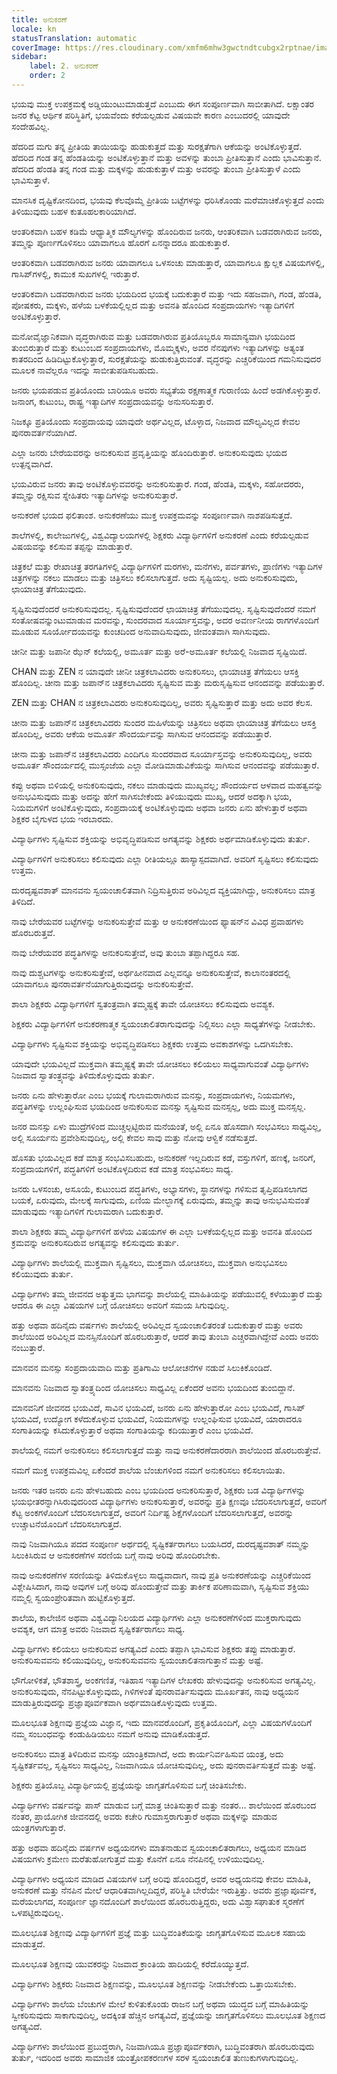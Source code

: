 ```yaml
---
title: ಅನುಕರಣೆ
locale: kn
statusTranslation: automatic
coverImage: https://res.cloudinary.com/xmfm6mhw3gwctndtcubgx2rptnae/image/upload/v1740337243/small_cover_educacion_fundamental_a051170f1c.webp
sidebar:
    label: 2. ಅನುಕರಣೆ
    order: 2
---
```

ಭಯವು ಮುಕ್ತ ಉಪಕ್ರಮಕ್ಕೆ ಅಡ್ಡಿಯುಂಟುಮಾಡುತ್ತದೆ ಎಂಬುದು ಈಗ ಸಂಪೂರ್ಣವಾಗಿ ಸಾಬೀತಾಗಿದೆ. ಲಕ್ಷಾಂತರ ಜನರ ಕೆಟ್ಟ ಆರ್ಥಿಕ ಪರಿಸ್ಥಿತಿಗೆ, ಭಯವೆಂದು ಕರೆಯಲ್ಪಡುವ ವಿಷಯವೇ ಕಾರಣ ಎಂಬುದರಲ್ಲಿ ಯಾವುದೇ ಸಂದೇಹವಿಲ್ಲ.

ಹೆದರಿದ ಮಗು ತನ್ನ ಪ್ರೀತಿಯ ತಾಯಿಯನ್ನು ಹುಡುಕುತ್ತದೆ ಮತ್ತು ಸುರಕ್ಷತೆಗಾಗಿ ಆಕೆಯನ್ನು ಅಂಟಿಕೊಳ್ಳುತ್ತದೆ. ಹೆದರಿದ ಗಂಡ ತನ್ನ ಹೆಂಡತಿಯನ್ನು ಅಂಟಿಕೊಳ್ಳುತ್ತಾನೆ ಮತ್ತು ಅವಳನ್ನು ತುಂಬಾ ಪ್ರೀತಿಸುತ್ತಾನೆ ಎಂದು ಭಾವಿಸುತ್ತಾನೆ. ಹೆದರಿದ ಹೆಂಡತಿ ತನ್ನ ಗಂಡ ಮತ್ತು ಮಕ್ಕಳನ್ನು ಹುಡುಕುತ್ತಾಳೆ ಮತ್ತು ಅವರನ್ನು ತುಂಬಾ ಪ್ರೀತಿಸುತ್ತಾಳೆ ಎಂದು ಭಾವಿಸುತ್ತಾಳೆ.

ಮಾನಸಿಕ ದೃಷ್ಟಿಕೋನದಿಂದ, ಭಯವು ಕೆಲವೊಮ್ಮೆ ಪ್ರೀತಿಯ ಬಟ್ಟೆಗಳನ್ನು ಧರಿಸಿಕೊಂಡು ಮರೆಮಾಚಿಕೊಳ್ಳುತ್ತದೆ ಎಂದು ತಿಳಿಯುವುದು ಬಹಳ ಕುತೂಹಲಕಾರಿಯಾಗಿದೆ.

ಆಂತರಿಕವಾಗಿ ಬಹಳ ಕಡಿಮೆ ಆಧ್ಯಾತ್ಮಿಕ ಮೌಲ್ಯಗಳನ್ನು ಹೊಂದಿರುವ ಜನರು, ಆಂತರಿಕವಾಗಿ ಬಡವರಾಗಿರುವ ಜನರು, ತಮ್ಮನ್ನು ಪೂರ್ಣಗೊಳಿಸಲು ಯಾವಾಗಲೂ ಹೊರಗೆ ಏನನ್ನಾದರೂ ಹುಡುಕುತ್ತಾರೆ.

ಆಂತರಿಕವಾಗಿ ಬಡವರಾಗಿರುವ ಜನರು ಯಾವಾಗಲೂ ಒಳಸಂಚು ಮಾಡುತ್ತಾರೆ, ಯಾವಾಗಲೂ ಕ್ಷುಲ್ಲಕ ವಿಷಯಗಳಲ್ಲಿ, ಗಾಸಿಪ್‌ಗಳಲ್ಲಿ, ಕಾಮುಕ ಸುಖಗಳಲ್ಲಿ ಇರುತ್ತಾರೆ.

ಆಂತರಿಕವಾಗಿ ಬಡವರಾಗಿರುವ ಜನರು ಭಯದಿಂದ ಭಯಕ್ಕೆ ಬದುಕುತ್ತಾರೆ ಮತ್ತು ಇದು ಸಹಜವಾಗಿ, ಗಂಡ, ಹೆಂಡತಿ, ಪೋಷಕರು, ಮಕ್ಕಳು, ಹಳೆಯ ಬಳಕೆಯಲ್ಲಿಲ್ಲದ ಮತ್ತು ಅವನತಿ ಹೊಂದಿದ ಸಂಪ್ರದಾಯಗಳು ಇತ್ಯಾದಿಗಳಿಗೆ ಅಂಟಿಕೊಳ್ಳುತ್ತಾರೆ.

ಮನೋವೈಜ್ಞಾನಿಕವಾಗಿ ವೃದ್ಧರಾಗಿರುವ ಮತ್ತು ಬಡವರಾಗಿರುವ ಪ್ರತಿಯೊಬ್ಬರೂ ಸಾಮಾನ್ಯವಾಗಿ ಭಯದಿಂದ ತುಂಬಿರುತ್ತಾರೆ ಮತ್ತು ಕುಟುಂಬದ ಸಂಪ್ರದಾಯಗಳು, ಮೊಮ್ಮಕ್ಕಳು, ಅವರ ನೆನಪುಗಳು ಇತ್ಯಾದಿಗಳನ್ನು ಅತ್ಯಂತ ಕಾತರದಿಂದ ಹಿಡಿದಿಟ್ಟುಕೊಳ್ಳುತ್ತಾರೆ, ಸುರಕ್ಷತೆಯನ್ನು ಹುಡುಕುತ್ತಿರುವಂತೆ. ವೃದ್ಧರನ್ನು ಎಚ್ಚರಿಕೆಯಿಂದ ಗಮನಿಸುವುದರ ಮೂಲಕ ನಾವೆಲ್ಲರೂ ಇದನ್ನು ಸಾಬೀತುಪಡಿಸಬಹುದು.

ಜನರು ಭಯಪಡುವ ಪ್ರತಿಯೊಂದು ಬಾರಿಯೂ ಅವರು ಸಭ್ಯತೆಯ ರಕ್ಷಣಾತ್ಮಕ ಗುರಾಣಿಯ ಹಿಂದೆ ಅಡಗಿಕೊಳ್ಳುತ್ತಾರೆ. ಜನಾಂಗ, ಕುಟುಂಬ, ರಾಷ್ಟ್ರ ಇತ್ಯಾದಿಗಳ ಸಂಪ್ರದಾಯವನ್ನು ಅನುಸರಿಸುತ್ತಾರೆ.

ನಿಜಕ್ಕೂ ಪ್ರತಿಯೊಂದು ಸಂಪ್ರದಾಯವು ಯಾವುದೇ ಅರ್ಥವಿಲ್ಲದ, ಟೊಳ್ಳಾದ, ನಿಜವಾದ ಮೌಲ್ಯವಿಲ್ಲದ ಕೇವಲ ಪುನರಾವರ್ತನೆಯಾಗಿದೆ.

ಎಲ್ಲಾ ಜನರು ಬೇರೆಯವರನ್ನು ಅನುಕರಿಸುವ ಪ್ರವೃತ್ತಿಯನ್ನು ಹೊಂದಿರುತ್ತಾರೆ. ಅನುಕರಿಸುವುದು ಭಯದ ಉತ್ಪನ್ನವಾಗಿದೆ.

ಭಯವಿರುವ ಜನರು ತಾವು ಅಂಟಿಕೊಳ್ಳುವವರನ್ನು ಅನುಕರಿಸುತ್ತಾರೆ. ಗಂಡ, ಹೆಂಡತಿ, ಮಕ್ಕಳು, ಸಹೋದರರು, ತಮ್ಮನ್ನು ರಕ್ಷಿಸುವ ಸ್ನೇಹಿತರು ಇತ್ಯಾದಿಗಳನ್ನು ಅನುಕರಿಸುತ್ತಾರೆ.

ಅನುಕರಣೆ ಭಯದ ಫಲಿತಾಂಶ. ಅನುಕರಣೆಯು ಮುಕ್ತ ಉಪಕ್ರಮವನ್ನು ಸಂಪೂರ್ಣವಾಗಿ ನಾಶಪಡಿಸುತ್ತದೆ.

ಶಾಲೆಗಳಲ್ಲಿ, ಕಾಲೇಜುಗಳಲ್ಲಿ, ವಿಶ್ವವಿದ್ಯಾಲಯಗಳಲ್ಲಿ ಶಿಕ್ಷಕರು ವಿದ್ಯಾರ್ಥಿಗಳಿಗೆ ಅನುಕರಣೆ ಎಂದು ಕರೆಯಲ್ಪಡುವ ವಿಷಯವನ್ನು ಕಲಿಸುವ ತಪ್ಪನ್ನು ಮಾಡುತ್ತಾರೆ.

ಚಿತ್ರಕಲೆ ಮತ್ತು ರೇಖಾಚಿತ್ರ ತರಗತಿಗಳಲ್ಲಿ ವಿದ್ಯಾರ್ಥಿಗಳಿಗೆ ಮರಗಳು, ಮನೆಗಳು, ಪರ್ವತಗಳು, ಪ್ರಾಣಿಗಳು ಇತ್ಯಾದಿಗಳ ಚಿತ್ರಗಳನ್ನು ನಕಲು ಮಾಡಲು ಮತ್ತು ಚಿತ್ರಿಸಲು ಕಲಿಸಲಾಗುತ್ತದೆ. ಅದು ಸೃಷ್ಟಿಯಲ್ಲ. ಅದು ಅನುಕರಿಸುವುದು, ಛಾಯಾಚಿತ್ರ ತೆಗೆಯುವುದು.

ಸೃಷ್ಟಿಸುವುದೆಂದರೆ ಅನುಕರಿಸುವುದಲ್ಲ. ಸೃಷ್ಟಿಸುವುದೆಂದರೆ ಛಾಯಾಚಿತ್ರ ತೆಗೆಯುವುದಲ್ಲ. ಸೃಷ್ಟಿಸುವುದೆಂದರೆ ನಮಗೆ ಸಂತೋಷವನ್ನುಂಟುಮಾಡುವ ಮರವನ್ನು, ಸುಂದರವಾದ ಸೂರ್ಯಾಸ್ತವನ್ನು, ಅದರ ಅವರ್ಣನೀಯ ರಾಗಗಳೊಂದಿಗೆ ಮೂಡುವ ಸೂರ್ಯೋದಯವನ್ನು ಕುಂಚದಿಂದ ಅನುವಾದಿಸುವುದು, ಜೀವಂತವಾಗಿ ಸಾಗಿಸುವುದು.

ಚೀನೀ ಮತ್ತು ಜಪಾನೀ ಝೆನ್ ಕಲೆಯಲ್ಲಿ, ಅಮೂರ್ತ ಮತ್ತು ಅರೆ-ಅಮೂರ್ತ ಕಲೆಯಲ್ಲಿ ನಿಜವಾದ ಸೃಷ್ಟಿಯಿದೆ.

CHAN ಮತ್ತು ZEN ನ ಯಾವುದೇ ಚೀನೀ ಚಿತ್ರಕಲಾವಿದರು ಅನುಕರಿಸಲು, ಛಾಯಾಚಿತ್ರ ತೆಗೆಯಲು ಆಸಕ್ತಿ ಹೊಂದಿಲ್ಲ. ಚೀನಾ ಮತ್ತು ಜಪಾನ್‌ನ ಚಿತ್ರಕಲಾವಿದರು ಸೃಷ್ಟಿಸುವ ಮತ್ತು ಮರುಸೃಷ್ಟಿಸುವ ಆನಂದವನ್ನು ಪಡೆಯುತ್ತಾರೆ.

ZEN ಮತ್ತು CHAN ನ ಚಿತ್ರಕಲಾವಿದರು ಅನುಕರಿಸುವುದಿಲ್ಲ, ಅವರು ಸೃಷ್ಟಿಸುತ್ತಾರೆ ಮತ್ತು ಅದು ಅವರ ಕೆಲಸ.

ಚೀನಾ ಮತ್ತು ಜಪಾನ್‌ನ ಚಿತ್ರಕಲಾವಿದರು ಸುಂದರ ಮಹಿಳೆಯನ್ನು ಚಿತ್ರಿಸಲು ಅಥವಾ ಛಾಯಾಚಿತ್ರ ತೆಗೆಯಲು ಆಸಕ್ತಿ ಹೊಂದಿಲ್ಲ, ಅವರು ಆಕೆಯ ಅಮೂರ್ತ ಸೌಂದರ್ಯವನ್ನು ಸಾಗಿಸುವ ಆನಂದವನ್ನು ಪಡೆಯುತ್ತಾರೆ.

ಚೀನಾ ಮತ್ತು ಜಪಾನ್‌ನ ಚಿತ್ರಕಲಾವಿದರು ಎಂದಿಗೂ ಸುಂದರವಾದ ಸೂರ್ಯಾಸ್ತವನ್ನು ಅನುಕರಿಸುವುದಿಲ್ಲ, ಅವರು ಅಮೂರ್ತ ಸೌಂದರ್ಯದಲ್ಲಿ ಮುಸ್ಸಂಜೆಯ ಎಲ್ಲಾ ಮೋಡಿಮಾಡುವಿಕೆಯನ್ನು ಸಾಗಿಸುವ ಆನಂದವನ್ನು ಪಡೆಯುತ್ತಾರೆ.

ಕಪ್ಪು ಅಥವಾ ಬಿಳಿಯಲ್ಲಿ ಅನುಕರಿಸುವುದು, ನಕಲು ಮಾಡುವುದು ಮುಖ್ಯವಲ್ಲ; ಸೌಂದರ್ಯದ ಆಳವಾದ ಮಹತ್ವವನ್ನು ಅನುಭವಿಸುವುದು ಮತ್ತು ಅದನ್ನು ಹೇಗೆ ಸಾಗಿಸಬೇಕೆಂದು ತಿಳಿಯುವುದು ಮುಖ್ಯ, ಆದರೆ ಅದಕ್ಕಾಗಿ ಭಯ, ನಿಯಮಗಳಿಗೆ ಅಂಟಿಕೊಳ್ಳುವುದು, ಸಂಪ್ರದಾಯಕ್ಕೆ ಅಂಟಿಕೊಳ್ಳುವುದು ಅಥವಾ ಜನರು ಏನು ಹೇಳುತ್ತಾರೆ ಅಥವಾ ಶಿಕ್ಷಕರ ಬೈಗುಳದ ಭಯ ಇರಬಾರದು.

ವಿದ್ಯಾರ್ಥಿಗಳು ಸೃಷ್ಟಿಸುವ ಶಕ್ತಿಯನ್ನು ಅಭಿವೃದ್ಧಿಪಡಿಸುವ ಅಗತ್ಯವನ್ನು ಶಿಕ್ಷಕರು ಅರ್ಥಮಾಡಿಕೊಳ್ಳುವುದು ತುರ್ತು.

ವಿದ್ಯಾರ್ಥಿಗಳಿಗೆ ಅನುಕರಿಸಲು ಕಲಿಸುವುದು ಎಲ್ಲಾ ರೀತಿಯಲ್ಲೂ ಹಾಸ್ಯಾಸ್ಪದವಾಗಿದೆ. ಅವರಿಗೆ ಸೃಷ್ಟಿಸಲು ಕಲಿಸುವುದು ಉತ್ತಮ.

ದುರದೃಷ್ಟವಶಾತ್ ಮಾನವನು ಸ್ವಯಂಚಾಲಿತವಾಗಿ ನಿದ್ರಿಸುತ್ತಿರುವ ಅರಿವಿಲ್ಲದ ವ್ಯಕ್ತಿಯಾಗಿದ್ದು, ಅನುಕರಿಸಲು ಮಾತ್ರ ತಿಳಿದಿದೆ.

ನಾವು ಬೇರೆಯವರ ಬಟ್ಟೆಗಳನ್ನು ಅನುಕರಿಸುತ್ತೇವೆ ಮತ್ತು ಆ ಅನುಕರಣೆಯಿಂದ ಫ್ಯಾಷನ್‌ನ ವಿವಿಧ ಪ್ರವಾಹಗಳು ಹೊರಬರುತ್ತವೆ.

ನಾವು ಬೇರೆಯವರ ಪದ್ಧತಿಗಳನ್ನು ಅನುಕರಿಸುತ್ತೇವೆ, ಅವು ತುಂಬಾ ತಪ್ಪಾಗಿದ್ದರೂ ಸಹ.

ನಾವು ದುಶ್ಚಟಗಳನ್ನು ಅನುಕರಿಸುತ್ತೇವೆ, ಅರ್ಥಹೀನವಾದ ಎಲ್ಲವನ್ನೂ ಅನುಕರಿಸುತ್ತೇವೆ, ಕಾಲಾನಂತರದಲ್ಲಿ ಯಾವಾಗಲೂ ಪುನರಾವರ್ತನೆಯಾಗುತ್ತಿರುವುದನ್ನು ಅನುಕರಿಸುತ್ತೇವೆ.

ಶಾಲಾ ಶಿಕ್ಷಕರು ವಿದ್ಯಾರ್ಥಿಗಳಿಗೆ ಸ್ವತಂತ್ರವಾಗಿ ತಮ್ಮಷ್ಟಕ್ಕೆ ತಾವೇ ಯೋಚಿಸಲು ಕಲಿಸುವುದು ಅವಶ್ಯಕ.

ಶಿಕ್ಷಕರು ವಿದ್ಯಾರ್ಥಿಗಳಿಗೆ ಅನುಕರಣಾತ್ಮಕ ಸ್ವಯಂಚಾಲಿತರಾಗುವುದನ್ನು ನಿಲ್ಲಿಸಲು ಎಲ್ಲಾ ಸಾಧ್ಯತೆಗಳನ್ನು ನೀಡಬೇಕು.

ವಿದ್ಯಾರ್ಥಿಗಳು ಸೃಷ್ಟಿಸುವ ಶಕ್ತಿಯನ್ನು ಅಭಿವೃದ್ಧಿಪಡಿಸಲು ಶಿಕ್ಷಕರು ಉತ್ತಮ ಅವಕಾಶಗಳನ್ನು ಒದಗಿಸಬೇಕು.

ಯಾವುದೇ ಭಯವಿಲ್ಲದೆ ಮುಕ್ತವಾಗಿ ತಮ್ಮಷ್ಟಕ್ಕೆ ತಾವೇ ಯೋಚಿಸಲು ಕಲಿಯಲು ಸಾಧ್ಯವಾಗುವಂತೆ ವಿದ್ಯಾರ್ಥಿಗಳು ನಿಜವಾದ ಸ್ವಾತಂತ್ರ್ಯವನ್ನು ತಿಳಿದುಕೊಳ್ಳುವುದು ತುರ್ತು.

ಜನರು ಏನು ಹೇಳುತ್ತಾರೋ ಎಂಬ ಭಯಕ್ಕೆ ಗುಲಾಮರಾಗಿರುವ ಮನಸ್ಸು, ಸಂಪ್ರದಾಯಗಳು, ನಿಯಮಗಳು, ಪದ್ಧತಿಗಳನ್ನು ಉಲ್ಲಂಘಿಸುವ ಭಯದಿಂದ ಅನುಕರಿಸುವ ಮನಸ್ಸು ಸೃಷ್ಟಿಸುವ ಮನಸ್ಸಲ್ಲ, ಅದು ಮುಕ್ತ ಮನಸ್ಸಲ್ಲ.

ಜನರ ಮನಸ್ಸು ಏಳು ಮುದ್ರೆಗಳಿಂದ ಮುಚ್ಚಲ್ಪಟ್ಟಿರುವ ಮನೆಯಂತೆ, ಅಲ್ಲಿ ಏನೂ ಹೊಸದಾಗಿ ಸಂಭವಿಸಲು ಸಾಧ್ಯವಿಲ್ಲ, ಅಲ್ಲಿ ಸೂರ್ಯನು ಪ್ರವೇಶಿಸುವುದಿಲ್ಲ, ಅಲ್ಲಿ ಕೇವಲ ಸಾವು ಮತ್ತು ನೋವು ಆಳ್ವಿಕೆ ನಡೆಸುತ್ತದೆ.

ಹೊಸತು ಭಯವಿಲ್ಲದ ಕಡೆ ಮಾತ್ರ ಸಂಭವಿಸಬಹುದು, ಅನುಕರಣೆ ಇಲ್ಲದಿರುವ ಕಡೆ, ವಸ್ತುಗಳಿಗೆ, ಹಣಕ್ಕೆ, ಜನರಿಗೆ, ಸಂಪ್ರದಾಯಗಳಿಗೆ, ಪದ್ಧತಿಗಳಿಗೆ ಅಂಟಿಕೊಳ್ಳದಿರುವ ಕಡೆ ಮಾತ್ರ ಸಂಭವಿಸಲು ಸಾಧ್ಯ.

ಜನರು ಒಳಸಂಚು, ಅಸೂಯೆ, ಕುಟುಂಬದ ಪದ್ಧತಿಗಳು, ಅಭ್ಯಾಸಗಳು, ಸ್ಥಾನಗಳನ್ನು ಗಳಿಸುವ ತೃಪ್ತಿಪಡಿಸಲಾಗದ ಬಯಕೆ, ಏರುವುದು, ಮೇಲಕ್ಕೆ ಸಾಗುವುದು, ಏಣಿಯ ಮೇಲ್ಭಾಗಕ್ಕೆ ಏರುವುದು, ತಮ್ಮನ್ನು ತಾವು ಅನುಭವಿಸುವಂತೆ ಮಾಡುವುದು ಇತ್ಯಾದಿಗಳಿಗೆ ಗುಲಾಮರಾಗಿ ಬದುಕುತ್ತಾರೆ.

ಶಾಲಾ ಶಿಕ್ಷಕರು ತಮ್ಮ ವಿದ್ಯಾರ್ಥಿಗಳಿಗೆ ಹಳೆಯ ವಿಷಯಗಳ ಈ ಎಲ್ಲಾ ಬಳಕೆಯಲ್ಲಿಲ್ಲದ ಮತ್ತು ಅವನತಿ ಹೊಂದಿದ ಕ್ರಮವನ್ನು ಅನುಕರಿಸದಿರುವ ಅಗತ್ಯವನ್ನು ಕಲಿಸುವುದು ತುರ್ತು.

ವಿದ್ಯಾರ್ಥಿಗಳು ಶಾಲೆಯಲ್ಲಿ ಮುಕ್ತವಾಗಿ ಸೃಷ್ಟಿಸಲು, ಮುಕ್ತವಾಗಿ ಯೋಚಿಸಲು, ಮುಕ್ತವಾಗಿ ಅನುಭವಿಸಲು ಕಲಿಯುವುದು ತುರ್ತು.

ವಿದ್ಯಾರ್ಥಿಗಳು ತಮ್ಮ ಜೀವನದ ಅತ್ಯುತ್ತಮ ಭಾಗವನ್ನು ಶಾಲೆಯಲ್ಲಿ ಮಾಹಿತಿಯನ್ನು ಪಡೆಯುವಲ್ಲಿ ಕಳೆಯುತ್ತಾರೆ ಮತ್ತು ಆದರೂ ಈ ಎಲ್ಲಾ ವಿಷಯಗಳ ಬಗ್ಗೆ ಯೋಚಿಸಲು ಅವರಿಗೆ ಸಮಯ ಸಿಗುವುದಿಲ್ಲ.

ಹತ್ತು ಅಥವಾ ಹದಿನೈದು ವರ್ಷಗಳು ಶಾಲೆಯಲ್ಲಿ ಅರಿವಿಲ್ಲದ ಸ್ವಯಂಚಾಲಿತರಂತೆ ಬದುಕುತ್ತಾರೆ ಮತ್ತು ಅವರು ಶಾಲೆಯಿಂದ ಅರಿವಿಲ್ಲದ ಮನಸ್ಸಿನೊಂದಿಗೆ ಹೊರಬರುತ್ತಾರೆ, ಆದರೆ ತಾವು ತುಂಬಾ ಎಚ್ಚರವಾಗಿದ್ದೇವೆ ಎಂದು ಅವರು ನಂಬುತ್ತಾರೆ.

ಮಾನವನ ಮನಸ್ಸು ಸಂಪ್ರದಾಯವಾದಿ ಮತ್ತು ಪ್ರತಿಗಾಮಿ ಆಲೋಚನೆಗಳ ನಡುವೆ ಸಿಲುಕಿಕೊಂಡಿದೆ.

ಮಾನವನು ನಿಜವಾದ ಸ್ವಾತಂತ್ರ್ಯದಿಂದ ಯೋಚಿಸಲು ಸಾಧ್ಯವಿಲ್ಲ ಏಕೆಂದರೆ ಅವನು ಭಯದಿಂದ ತುಂಬಿದ್ದಾನೆ.

ಮಾನವನಿಗೆ ಜೀವನದ ಭಯವಿದೆ, ಸಾವಿನ ಭಯವಿದೆ, ಜನರು ಏನು ಹೇಳುತ್ತಾರೋ ಎಂಬ ಭಯವಿದೆ, ಗಾಸಿಪ್ ಭಯವಿದೆ, ಉದ್ಯೋಗ ಕಳೆದುಕೊಳ್ಳುವ ಭಯವಿದೆ, ನಿಯಮಗಳನ್ನು ಉಲ್ಲಂಘಿಸುವ ಭಯವಿದೆ, ಯಾರಾದರೂ ಸಂಗಾತಿಯನ್ನು ಕಸಿದುಕೊಳ್ಳುತ್ತಾರೆ ಅಥವಾ ಸಂಗಾತಿಯನ್ನು ಕದಿಯುತ್ತಾರೆ ಎಂಬ ಭಯವಿದೆ.

ಶಾಲೆಯಲ್ಲಿ ನಮಗೆ ಅನುಕರಿಸಲು ಕಲಿಸಲಾಗುತ್ತದೆ ಮತ್ತು ನಾವು ಅನುಕರಣೆದಾರರಾಗಿ ಶಾಲೆಯಿಂದ ಹೊರಬರುತ್ತೇವೆ.

ನಮಗೆ ಮುಕ್ತ ಉಪಕ್ರಮವಿಲ್ಲ ಏಕೆಂದರೆ ಶಾಲೆಯ ಬೆಂಚುಗಳಿಂದ ನಮಗೆ ಅನುಕರಿಸಲು ಕಲಿಸಲಾಯಿತು.

ಜನರು ಇತರ ಜನರು ಏನು ಹೇಳಬಹುದು ಎಂಬ ಭಯದಿಂದ ಅನುಕರಿಸುತ್ತಾರೆ, ಶಿಕ್ಷಕರು ಬಡ ವಿದ್ಯಾರ್ಥಿಗಳನ್ನು ಭಯಭೀತರನ್ನಾಗಿಸಿರುವುದರಿಂದ ವಿದ್ಯಾರ್ಥಿಗಳು ಅನುಕರಿಸುತ್ತಾರೆ, ಅವರನ್ನು ಪ್ರತಿ ಕ್ಷಣವೂ ಬೆದರಿಸಲಾಗುತ್ತದೆ, ಅವರಿಗೆ ಕೆಟ್ಟ ಅಂಕಗಳೊಂದಿಗೆ ಬೆದರಿಸಲಾಗುತ್ತದೆ, ಅವರಿಗೆ ನಿರ್ದಿಷ್ಟ ಶಿಕ್ಷೆಗಳೊಂದಿಗೆ ಬೆದರಿಸಲಾಗುತ್ತದೆ, ಅವರನ್ನು ಉಚ್ಚಾಟನೆಯೊಂದಿಗೆ ಬೆದರಿಸಲಾಗುತ್ತದೆ.

ನಾವು ನಿಜವಾಗಿಯೂ ಪದದ ಸಂಪೂರ್ಣ ಅರ್ಥದಲ್ಲಿ ಸೃಷ್ಟಿಕರ್ತರಾಗಲು ಬಯಸಿದರೆ, ದುರದೃಷ್ಟವಶಾತ್ ನಮ್ಮನ್ನು ಸಿಲುಕಿಸಿರುವ ಆ ಅನುಕರಣೆಗಳ ಸರಣಿಯ ಬಗ್ಗೆ ನಾವು ಅರಿವು ಹೊಂದಿರಬೇಕು.

ನಾವು ಅನುಕರಣೆಗಳ ಸರಣಿಯನ್ನು ತಿಳಿದುಕೊಳ್ಳಲು ಸಾಧ್ಯವಾದಾಗ, ನಾವು ಪ್ರತಿ ಅನುಕರಣೆಯನ್ನು ಎಚ್ಚರಿಕೆಯಿಂದ ವಿಶ್ಲೇಷಿಸಿದಾಗ, ನಾವು ಅವುಗಳ ಬಗ್ಗೆ ಅರಿವು ಹೊಂದುತ್ತೇವೆ ಮತ್ತು ತಾರ್ಕಿಕ ಪರಿಣಾಮವಾಗಿ, ಸೃಷ್ಟಿಸುವ ಶಕ್ತಿಯು ನಮ್ಮಲ್ಲಿ ಸ್ವಯಂಪ್ರೇರಿತವಾಗಿ ಹುಟ್ಟಿಕೊಳ್ಳುತ್ತದೆ.

ಶಾಲೆಯ, ಕಾಲೇಜಿನ ಅಥವಾ ವಿಶ್ವವಿದ್ಯಾನಿಲಯದ ವಿದ್ಯಾರ್ಥಿಗಳು ಎಲ್ಲಾ ಅನುಕರಣೆಗಳಿಂದ ಮುಕ್ತರಾಗುವುದು ಅವಶ್ಯಕ, ಆಗ ಮಾತ್ರ ಅವರು ನಿಜವಾದ ಸೃಷ್ಟಿಕರ್ತರಾಗಲು ಸಾಧ್ಯ.

ವಿದ್ಯಾರ್ಥಿಗಳು ಕಲಿಯಲು ಅನುಕರಿಸುವ ಅಗತ್ಯವಿದೆ ಎಂದು ತಪ್ಪಾಗಿ ಭಾವಿಸುವ ಶಿಕ್ಷಕರು ತಪ್ಪು ಮಾಡುತ್ತಾರೆ. ಅನುಕರಿಸುವವನು ಕಲಿಯುವುದಿಲ್ಲ, ಅನುಕರಿಸುವವನು ಸ್ವಯಂಚಾಲಿತನಾಗುತ್ತಾನೆ ಮತ್ತು ಅಷ್ಟೆ.

ಭೌಗೋಳಿಕತೆ, ಭೌತಶಾಸ್ತ್ರ, ಅಂಕಗಣಿತ, ಇತಿಹಾಸ ಇತ್ಯಾದಿಗಳ ಲೇಖಕರು ಹೇಳುವುದನ್ನು ಅನುಕರಿಸುವ ಅಗತ್ಯವಿಲ್ಲ. ಅನುಕರಿಸುವುದು, ನೆನಪಿಟ್ಟುಕೊಳ್ಳುವುದು, ಗಿಳಿಗಳಂತೆ ಪುನರಾವರ್ತಿಸುವುದು ಮೂರ್ಖತನ, ನಾವು ಅಧ್ಯಯನ ಮಾಡುತ್ತಿರುವುದನ್ನು ಪ್ರಜ್ಞಾಪೂರ್ವಕವಾಗಿ ಅರ್ಥಮಾಡಿಕೊಳ್ಳುವುದು ಉತ್ತಮ.

ಮೂಲಭೂತ ಶಿಕ್ಷಣವು ಪ್ರಜ್ಞೆಯ ವಿಜ್ಞಾನ, ಇದು ಮಾನವರೊಂದಿಗೆ, ಪ್ರಕೃತಿಯೊಂದಿಗೆ, ಎಲ್ಲಾ ವಿಷಯಗಳೊಂದಿಗೆ ನಮ್ಮ ಸಂಬಂಧವನ್ನು ಕಂಡುಹಿಡಿಯಲು ನಮಗೆ ಅನುವು ಮಾಡಿಕೊಡುತ್ತದೆ.

ಅನುಕರಿಸಲು ಮಾತ್ರ ತಿಳಿದಿರುವ ಮನಸ್ಸು ಯಾಂತ್ರಿಕವಾಗಿದೆ, ಅದು ಕಾರ್ಯನಿರ್ವಹಿಸುವ ಯಂತ್ರ, ಅದು ಸೃಷ್ಟಿಕರ್ತವಲ್ಲ, ಸೃಷ್ಟಿಸಲು ಸಾಧ್ಯವಿಲ್ಲ, ನಿಜವಾಗಿಯೂ ಯೋಚಿಸುವುದಿಲ್ಲ, ಅದು ಪುನರಾವರ್ತಿಸುತ್ತದೆ ಮತ್ತು ಅಷ್ಟೆ.

ಶಿಕ್ಷಕರು ಪ್ರತಿಯೊಬ್ಬ ವಿದ್ಯಾರ್ಥಿಯಲ್ಲಿ ಪ್ರಜ್ಞೆಯನ್ನು ಜಾಗೃತಗೊಳಿಸುವ ಬಗ್ಗೆ ಚಿಂತಿಸಬೇಕು.

ವಿದ್ಯಾರ್ಥಿಗಳು ವರ್ಷವನ್ನು ಪಾಸ್ ಮಾಡುವ ಬಗ್ಗೆ ಮಾತ್ರ ಚಿಂತಿಸುತ್ತಾರೆ ಮತ್ತು ನಂತರ... ಶಾಲೆಯಿಂದ ಹೊರಬಂದ ನಂತರ, ಪ್ರಾಯೋಗಿಕ ಜೀವನದಲ್ಲಿ ಅವರು ಕಚೇರಿ ಗುಮಾಸ್ತರಾಗುತ್ತಾರೆ ಅಥವಾ ಮಕ್ಕಳನ್ನು ಮಾಡುವ ಯಂತ್ರಗಳಾಗುತ್ತಾರೆ.

ಹತ್ತು ಅಥವಾ ಹದಿನೈದು ವರ್ಷಗಳ ಅಧ್ಯಯನಗಳು ಮಾತನಾಡುವ ಸ್ವಯಂಚಾಲಿತರಾಗಲು, ಅಧ್ಯಯನ ಮಾಡಿದ ವಿಷಯಗಳು ಕ್ರಮೇಣ ಮರೆತುಹೋಗುತ್ತವೆ ಮತ್ತು ಕೊನೆಗೆ ಏನೂ ನೆನಪಿನಲ್ಲಿ ಉಳಿಯುವುದಿಲ್ಲ.

ವಿದ್ಯಾರ್ಥಿಗಳು ಅಧ್ಯಯನ ಮಾಡಿದ ವಿಷಯಗಳ ಬಗ್ಗೆ ಅರಿವು ಹೊಂದಿದ್ದರೆ, ಅವರ ಅಧ್ಯಯನವು ಕೇವಲ ಮಾಹಿತಿ, ಅನುಕರಣೆ ಮತ್ತು ನೆನಪಿನ ಮೇಲೆ ಆಧಾರಿತವಾಗಿಲ್ಲದಿದ್ದರೆ, ಪರಿಸ್ಥಿತಿ ಬೇರೆಯೇ ಇರುತ್ತಿತ್ತು. ಅವರು ಪ್ರಜ್ಞಾಪೂರ್ವಕ, ಮರೆಯಲಾಗದ, ಸಂಪೂರ್ಣ ಜ್ಞಾನದೊಂದಿಗೆ ಶಾಲೆಯಿಂದ ಹೊರಬರುತ್ತಿದ್ದರು, ಅದು ವಿಶ್ವಾಸಘಾತುಕ ಸ್ಮರಣೆಗೆ ಒಳಪಟ್ಟಿರುವುದಿಲ್ಲ.

ಮೂಲಭೂತ ಶಿಕ್ಷಣವು ವಿದ್ಯಾರ್ಥಿಗಳಿಗೆ ಪ್ರಜ್ಞೆ ಮತ್ತು ಬುದ್ಧಿವಂತಿಕೆಯನ್ನು ಜಾಗೃತಗೊಳಿಸುವ ಮೂಲಕ ಸಹಾಯ ಮಾಡುತ್ತದೆ.

ಮೂಲಭೂತ ಶಿಕ್ಷಣವು ಯುವಕರನ್ನು ನಿಜವಾದ ಕ್ರಾಂತಿಯ ಹಾದಿಯಲ್ಲಿ ಕರೆದೊಯ್ಯುತ್ತದೆ.

ವಿದ್ಯಾರ್ಥಿಗಳು ಶಿಕ್ಷಕರು ನಿಜವಾದ ಶಿಕ್ಷಣವನ್ನು, ಮೂಲಭೂತ ಶಿಕ್ಷಣವನ್ನು ನೀಡಬೇಕೆಂದು ಒತ್ತಾಯಿಸಬೇಕು.

ವಿದ್ಯಾರ್ಥಿಗಳು ಶಾಲೆಯ ಬೆಂಚುಗಳ ಮೇಲೆ ಕುಳಿತುಕೊಂಡು ರಾಜನ ಬಗ್ಗೆ ಅಥವಾ ಯುದ್ಧದ ಬಗ್ಗೆ ಮಾಹಿತಿಯನ್ನು ಸ್ವೀಕರಿಸುವುದು ಸಾಕಾಗುವುದಿಲ್ಲ, ಅದಕ್ಕಿಂತ ಹೆಚ್ಚಿನ ಅಗತ್ಯವಿದೆ, ಪ್ರಜ್ಞೆಯನ್ನು ಜಾಗೃತಗೊಳಿಸಲು ಮೂಲಭೂತ ಶಿಕ್ಷಣದ ಅಗತ್ಯವಿದೆ.

ವಿದ್ಯಾರ್ಥಿಗಳು ಶಾಲೆಯಿಂದ ಪ್ರಬುದ್ಧರಾಗಿ, ನಿಜವಾಗಿಯೂ ಪ್ರಜ್ಞಾಪೂರ್ವಕರಾಗಿ, ಬುದ್ಧಿವಂತರಾಗಿ ಹೊರಬರುವುದು ತುರ್ತು, ಇದರಿಂದ ಅವರು ಸಾಮಾಜಿಕ ಯಂತ್ರೋಪಕರಣಗಳ ಸರಳ ಸ್ವಯಂಚಾಲಿತ ತುಣುಕುಗಳಾಗುವುದಿಲ್ಲ.

